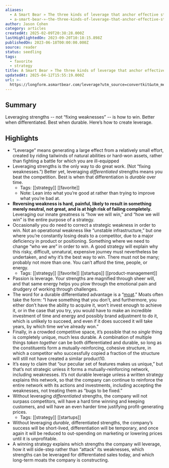 ```yaml
---
aliases:
  - A Smart Bear » The three kinds of leverage that anchor effective strategies
  - a-smart-bear-»-the-three-kinds-of-leverage-that-anchor-effective-strategies
author: Jason Cohen
category: articles
createdAt: 2025-02-09T20:38:28.000Z
lastHighlightedOn: 2023-09-20T10:18:15.898Z
publishedOn: 2023-06-18T00:00:00.000Z
source: reader
status: seedling
tags:
  - favorite
  - strategy
title: A Smart Bear » The three kinds of leverage that anchor effective strategies
updatedAt: 2025-04-12T15:55:19.000Z
url: >-
  https://longform.asmartbear.com/leverage?utm_source=convertkit&utm_medium=email&utm_campaign=asmartbear_newsletter
---
```

## Summary

Leveraging strengths -- not “fixing weaknesses” -- is how to win. Better when differentiated. Best when durable. Here’s how to create leverage.

## Highlights

- “Leverage” means generating a large effect from a relatively small effort, created by riding tailwinds of natural abilities or hard-won assets, rather than fighting a battle for which you are ill-equipped
- Leveraging strengths is the only way to do great work. (Not “fixing weaknesses.”)
  Better yet, leveraging _differentiated_ strengths means you beat the competition.
  Best is when that differentiation is _durable_ over time.
    - Tags: [[strategy]] [[favorite]]
    - Note: Lean into what you’re good at rather than trying to improve what you’re bad at.
- **Reversing weakness is hard, painful, likely to result in something merely neutral, not great, and is at high risk of failing completely.** Leveraging our innate greatness is “how we will win,” and “how we will win” is the entire purpose of a strategy.
- Occasionally you do need to correct a strategic weakness in order to win. Not an operational weakness like “unstable infrastructure,” but one where you’re constantly losing deals to a competitor, due to a major deficiency in product or positioning. Something where we need to change “who we are” in order to win.
  A good strategy will explain why this risky, difficult, unnatural, expensive journey must nevertheless be undertaken, and why it’s the best way to win. There must not be many; probably not more than one. You can’t afford the time, people, or energy.
    - Tags: [[strategy]] [[favorite]] [[startups]] [[product-management]]
- Passion is leverage. Your strengths are magnified through sheer will, and that same energy helps you plow through the emotional pain and drudgery of working through challenges.
- The word for a durable differentiated advantage is a “[moat](https://longform.asmartbear.com/moats/).” Moats often take the form: “I have something that you don’t, and furthermore, you either don’t have the ability to acquire it, won’t invest enough to achieve it, or in the case that you try, you would have to make an incredible investment of time and energy and possibly brand adjustment to do it, which is unlikely to succeed, and even if it does succeed it will take years, by which time we’ve already won.”
- Finally, in a crowded competitive space, it’s possible that no _single_ thing is completely unique, much less durable. A combination of multiple things _taken together_ can be both differentiated and durable, so long as the constituents form a mutually-reinforcing, cohesive structure, in which a competitor who successfully copied a fraction of the structure will still not have created a similar product10.
- It’s easy to claim that “our peculiar set of features makes us unique,” but that’s not strategic unless it forms a mutually-reinforcing network, including weaknesses. It’s not durable leverage unless a written strategy explains this network, so that the company can continue to reinforce the entire network with its actions and investments, including accepting the weaknesses, not treating them as “bugs to be fixed.”
- Without leveraging _differentiated_ strengths, the company will not surpass competitors, will have a hard time winning and keeping customers, and will have an even harder time justifying profit-generating prices.
    - Tags: [[strategy]] [[startups]]
- Without leveraging _durable_, differentiated strengths, the company’s success will be short-lived, differentiation will be temporary, and once again it will be reduced to out-spending on marketing or lowering prices until it is unprofitable.
- A winning strategy explains which strengths the company will leverage, how it will side-step rather than “attack” its weaknesses, which strengths can be leveraged for differentiated sales today, and which long-term moats the company is constructing.
